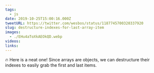 ```yaml
---
tags:
  - js
date: 2019-10-25T15:00:16.000Z
tweetURL: https://twitter.com/wesbos/status/1187745700320337920
slug: destructure-indexes-for-last-array-item
images:
  - ./EHu4aToXkAEOkQD.webp
videos:
links:
---
```


🔥 Here is a neat one! Since arrays are objects, we can destructure their indexes to easily grab the first and last items.
